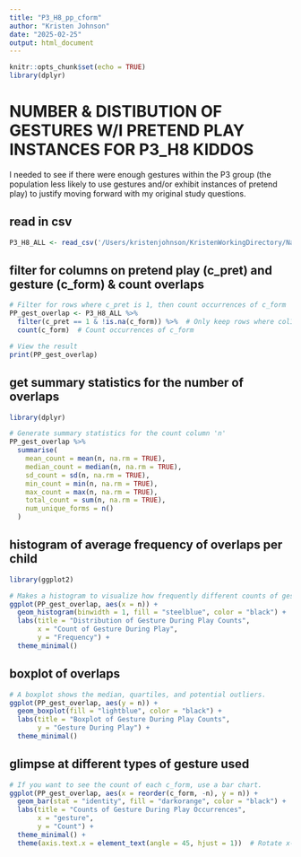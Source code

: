 ```yaml
---
title: "P3_H8_pp_cform"
author: "Kristen Johnson"
date: "2025-02-25"
output: html_document
---
```


```r
knitr::opts_chunk$set(echo = TRUE)
library(dplyr)
```

# NUMBER & DISTIBUTION OF GESTURES W/I PRETEND PLAY INSTANCES FOR P3_H8 KIDDOS
I needed to see if there were enough gestures within the P3 group (the population less likely to use gestures and/or exhibit instances of pretend play) to justify moving forward with my original study questions.

## read in csv
```r
P3_H8_ALL <- read_csv('/Users/kristenjohnson/KristenWorkingDirectory/Narrative Data/CSVs_of_Combined_Data/P3_H8_ALL.csv')
```

## filter for columns on pretend play (c_pret) and gesture (c_form) & count overlaps
```r

# Filter for rows where c_pret is 1, then count occurrences of c_form
PP_gest_overlap <- P3_H8_ALL %>%
  filter(c_pret == 1 & !is.na(c_form)) %>%  # Only keep rows where col1 is 5 and c_utt has any value
  count(c_form)  # Count occurrences of c_form

# View the result
print(PP_gest_overlap)

```

## get summary statistics for the number of overlaps
```r
library(dplyr)

# Generate summary statistics for the count column 'n'
PP_gest_overlap %>%
  summarise(
    mean_count = mean(n, na.rm = TRUE),
    median_count = median(n, na.rm = TRUE),
    sd_count = sd(n, na.rm = TRUE),
    min_count = min(n, na.rm = TRUE),
    max_count = max(n, na.rm = TRUE),
    total_count = sum(n, na.rm = TRUE),
    num_unique_forms = n()
  )

```

## histogram of average frequency of overlaps per child
```r
library(ggplot2)

# Makes a histogram to visualize how frequently different counts of gesture/pretend play overlap appear.
ggplot(PP_gest_overlap, aes(x = n)) +
  geom_histogram(binwidth = 1, fill = "steelblue", color = "black") +
  labs(title = "Distribution of Gesture During Play Counts",
       x = "Count of Gesture During Play",
       y = "Frequency") +
  theme_minimal()

```

## boxplot of overlaps
```r

# A boxplot shows the median, quartiles, and potential outliers.
ggplot(PP_gest_overlap, aes(y = n)) +
  geom_boxplot(fill = "lightblue", color = "black") +
  labs(title = "Boxplot of Gesture During Play Counts",
       y = "Gesture During Play") +
  theme_minimal()

```

## glimpse at different types of gesture used
```r

# If you want to see the count of each c_form, use a bar chart.
ggplot(PP_gest_overlap, aes(x = reorder(c_form, -n), y = n)) +
  geom_bar(stat = "identity", fill = "darkorange", color = "black") +
  labs(title = "Counts of Gesture During Play Occurrences",
       x = "gesture",
       y = "Count") +
  theme_minimal() +
  theme(axis.text.x = element_text(angle = 45, hjust = 1))  # Rotate x-axis labels if needed

```


